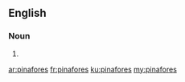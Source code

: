 ==English==

===Noun===
{{head|en}}

# {{plural of|pinafore}}

[[ar:pinafores]]
[[fr:pinafores]]
[[ku:pinafores]]
[[my:pinafores]]